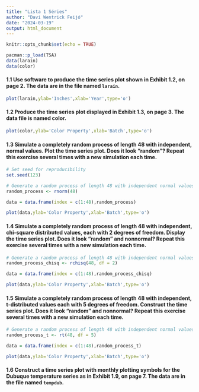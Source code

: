 ```yaml
---
title: "Lista 1 Séries"
author: "Davi Wentrick Feijó"
date: "2024-03-19"
output: html_document
---
```


```r
knitr::opts_chunk$set(echo = TRUE)

pacman::p_load(TSA)
data(larain)
data(color)
```

#### 1.1 Use software to produce the time series plot shown in Exhibit 1.2, on page 2. The data are in the file named `larain`.

```r
plot(larain,ylab='Inches',xlab='Year',type='o')

```


#### 1.2 Produce the time series plot displayed in Exhibit 1.3, on page 3. The data file is named color.

```r
plot(color,ylab='Color Property',xlab='Batch',type='o')
```


#### 1.3 Simulate a completely random process of length 48 with independent, normal values. Plot the time series plot. Does it look “random”? Repeat this exercise several times with a new simulation each time. 

```r
# Set seed for reproducibility
set.seed(123)

# Generate a random process of length 48 with independent normal values
random_process <- rnorm(48)

data = data.frame(index = c(1:48),random_process)

plot(data,ylab='Color Property',xlab='Batch',type='o')
```

#### 1.4 Simulate a completely random process of length 48 with independent, chi-square distributed values, each with 2 degrees of freedom. Display the time series plot. Does it look “random” and nonnormal? Repeat this exercise several times with a new simulation each time.

```r
# Generate a random process of length 48 with independent normal values
random_process_chisq <- rchisq(48, df = 2)

data = data.frame(index = c(1:48),random_process_chisq)

plot(data,ylab='Color Property',xlab='Batch',type='o')
```

#### 1.5 Simulate a completely random process of length 48 with independent, t-distributed values each with 5 degrees of freedom. Construct the time series plot. Does it look “random” and nonnormal? Repeat this exercise several times with a new simulation each time.

```r
# Generate a random process of length 48 with independent normal values
random_process_t <- rt(48, df = 5)

data = data.frame(index = c(1:48),random_process_t)

plot(data,ylab='Color Property',xlab='Batch',type='o')
```


#### 1.6 Construct a time series plot with monthly plotting symbols for the Dubuque temperature series as in Exhibit 1.9, on page 7. The data are in the file named `tempdub`.

```r

```



